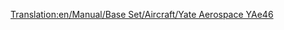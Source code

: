[[Translation:en/Manual/Base Set/Aircraft/Yate Aerospace YAe46]]

{{fr/Avion|Nom=Yate Aerospace YAe46
|Image=[[File:en/BritishAerospaceBAe46.png|Yate Aerospace YAe46]]
|Coût=32 812 (65 624)
|Vitesse=947 km/h (592 MPH)
|Entretien=3 515 (7 030)
|Conception=1980
|Vie=25
|Capacité=80 passagers & 10 sacs de courrier
|Description=Petit avion à réaction construit pour de petits trajets et des vols domestiques. Peu coûteux à acheter et à maintenir, en sacrifiant la capacité. Cet avion rapide fonctionnera sur de petits aéroports et ceux de navette.
|Réalité=[https://www.wikipedia.org/wiki/fr:BAe 146 British Aerospace BAe146]
}}